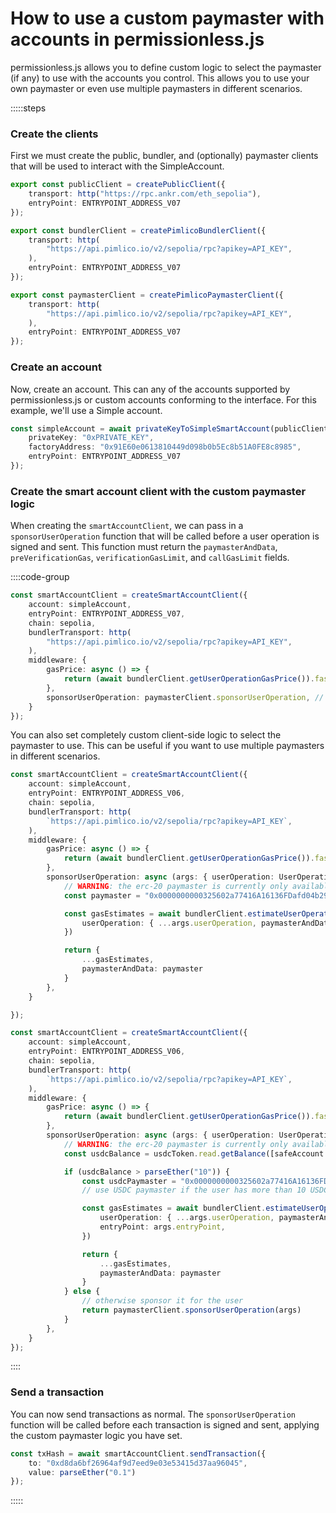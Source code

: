 
<VersionWarning version="0.1" />

# How to use a custom paymaster with accounts in permissionless.js

permissionless.js allows you to define custom logic to select the paymaster (if any) to use with the accounts you control. This allows you to use your own paymaster or even use multiple paymasters in different scenarios.

:::::steps

### Create the clients

First we must create the public, bundler, and (optionally) paymaster clients that will be used to interact with the SimpleAccount.

```ts
export const publicClient = createPublicClient({
    transport: http("https://rpc.ankr.com/eth_sepolia"),
    entryPoint: ENTRYPOINT_ADDRESS_V07
});

export const bundlerClient = createPimlicoBundlerClient({
    transport: http(
        "https://api.pimlico.io/v2/sepolia/rpc?apikey=API_KEY",
    ),
    entryPoint: ENTRYPOINT_ADDRESS_V07
});

export const paymasterClient = createPimlicoPaymasterClient({
    transport: http(
        "https://api.pimlico.io/v2/sepolia/rpc?apikey=API_KEY",
    ),
    entryPoint: ENTRYPOINT_ADDRESS_V07
});
```

### Create an account

Now, create an account. This can any of the accounts supported by permissionless.js or custom accounts conforming to the interface. For this example, we'll use a Simple account.

```ts
const simpleAccount = await privateKeyToSimpleSmartAccount(publicClient, {
    privateKey: "0xPRIVATE_KEY",
    factoryAddress: "0x91E60e0613810449d098b0b5Ec8b51A0FE8c8985",
    entryPoint: ENTRYPOINT_ADDRESS_V07
});
```

### Create the smart account client with the custom paymaster logic

When creating the `smartAccountClient`, we can pass in a `sponsorUserOperation` function that will be called before a user operation is signed and sent. This function must return the `paymasterAndData`, `preVerificationGas`, `verificationGasLimit`, and `callGasLimit` fields.

::::code-group

```ts [Pimlico Paymaster]
const smartAccountClient = createSmartAccountClient({
    account: simpleAccount,
    entryPoint: ENTRYPOINT_ADDRESS_V07,
    chain: sepolia,
    bundlerTransport: http(
        "https://api.pimlico.io/v2/sepolia/rpc?apikey=API_KEY",
    ),
    middleware: {
        gasPrice: async () => {
            return (await bundlerClient.getUserOperationGasPrice()).fast // if using pimlico bundlers
        },
        sponsorUserOperation: paymasterClient.sponsorUserOperation, // optional
    }
});
```

You can also set completely custom client-side logic to select the paymaster to use. This can be useful if you want to use multiple paymasters in different scenarios.

```ts [ERC-20 Paymaster]
const smartAccountClient = createSmartAccountClient({
    account: simpleAccount,
    entryPoint: ENTRYPOINT_ADDRESS_V06,
    chain: sepolia,
    bundlerTransport: http(
        `https://api.pimlico.io/v2/sepolia/rpc?apikey=API_KEY`,
    ),
    middleware: {
        gasPrice: async () => {
            return (await bundlerClient.getUserOperationGasPrice()).fast // if using pimlico bundlers
        },
        sponsorUserOperation: async (args: { userOperation: UserOperation, entryPoint: Address }) => {
            // WARNING: the erc-20 paymaster is currently only available for entrypoint v0.6
            const paymaster = "0x0000000000325602a77416A16136FDafd04b299f" // usdc paymaster on sepolia

            const gasEstimates = await bundlerClient.estimateUserOperationGas({
                userOperation: { ...args.userOperation, paymasterAndData: paymaster },
            })

            return {
                ...gasEstimates,
                paymasterAndData: paymaster
            }
        },
    }

});
```

```ts [Dynamic Paymaster Logic]
const smartAccountClient = createSmartAccountClient({
    account: simpleAccount,
    entryPoint: ENTRYPOINT_ADDRESS_V06,
    chain: sepolia,
    bundlerTransport: http(
        `https://api.pimlico.io/v2/sepolia/rpc?apikey=API_KEY`,
    ),
    middleware: {
        gasPrice: async () => {
            return (await bundlerClient.getUserOperationGasPrice()).fast // if using pimlico bundlers
        },
        sponsorUserOperation: async (args: { userOperation: UserOperation, entryPoint: Address }) => {
            // WARNING: the erc-20 paymaster is currently only available for entrypoint v0.6
            const usdcBalance = usdcToken.read.getBalance([safeAccount.address]) // get the user's usdc token balance on sepolia

            if (usdcBalance > parseEther("10")) {
                const usdcPaymaster = "0x0000000000325602a77416A16136FDafd04b299f" // usdc paymaster on sepolia
                // use USDC paymaster if the user has more than 10 USDC

                const gasEstimates = await bundlerClient.estimateUserOperationGas({
                    userOperation: { ...args.userOperation, paymasterAndData: paymaster },
                    entryPoint: args.entryPoint,
                })

                return {
                    ...gasEstimates,
                    paymasterAndData: paymaster
                }
            } else {
                // otherwise sponsor it for the user
                return paymasterClient.sponsorUserOperation(args)
            }
        },
    }
});
```

::::

### Send a transaction

You can now send transactions as normal. The `sponsorUserOperation` function will be called before each transaction is signed and sent, applying the custom paymaster logic you have set.

```ts
const txHash = await smartAccountClient.sendTransaction({
    to: "0xd8da6bf26964af9d7eed9e03e53415d37aa96045",
    value: parseEther("0.1")
});
```

:::::